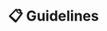 ---
title: '📋 Guidelines'
url: https://github.com/digitranslab/kozmodb/blob/main/kozmochain/CONTRIBUTING.md
---
